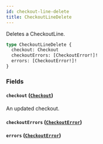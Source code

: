 ```yaml
---
id: checkout-line-delete
title: CheckoutLineDelete
---
```


Deletes a CheckoutLine.

```graphql
type CheckoutLineDelete {
  checkout: Checkout
  checkoutErrors: [CheckoutError!]!
  errors: [CheckoutError!]!
}
```

### Fields

#### `checkout` ([`Checkout`](../../../developer/api-reference/objects/checkout))

An updated checkout.

#### `checkoutErrors` ([`CheckoutError`](../../../developer/api-reference/objects/checkout-error))

#### `errors` ([`CheckoutError`](../../../developer/api-reference/objects/checkout-error))
